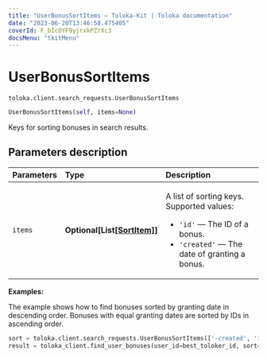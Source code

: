 ```yaml
---
title: "UserBonusSortItems — Toloka-Kit | Toloka documentation"
date: "2023-06-20T13:46:58.475405"
coverId: F_bIcOYF9yjrxkPZrXc3
docsMenu: "tkitMenu"
---
```


# UserBonusSortItems

`toloka.client.search_requests.UserBonusSortItems`

```python
UserBonusSortItems(self, items=None)
```

Keys for sorting bonuses in search results.

## Parameters description

| Parameters | Type | Description |
| :----------| :----| :-----------|
`items`|**Optional\[List\[[SortItem](/docs/toloka-kit/reference/toloka.client.search_requests.UserBonusSortItems.SortItem)\]\]**|<p>A list of sorting keys. Supported values:</p> <ul> <li>`'id'` — The ID of a bonus.</li> <li>`'created'` — The date of granting a bonus.</li> </ul>

**Examples:**

The example shows how to find bonuses sorted by granting date in descending order. Bonuses with equal granting dates are sorted by IDs in ascending order.

```python
sort = toloka.client.search_requests.UserBonusSortItems(['-created', 'id'])
result = toloka_client.find_user_bonuses(user_id=best_toloker_id, sort=sort, limit=10)
```